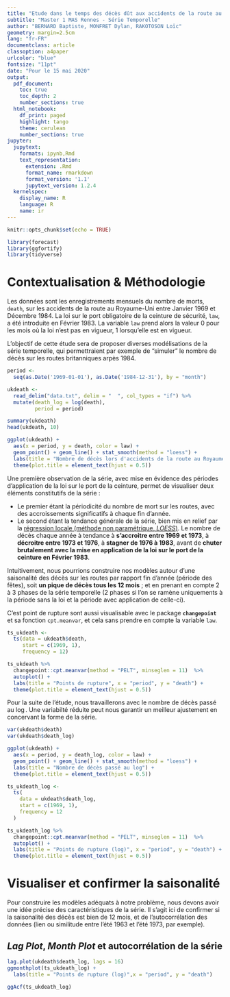 ```yaml
---
title: "Etude dans le temps des décès dût aux accidents de la route au Royaume-Uni"
subtitle: "Master 1 MAS Rennes - Série Temporelle"
author: "BERNARD Baptiste, MONFRET Dylan, RAKOTOSON Loïc"
geometry: margin=2.5cm
lang: "fr-FR"
documentclass: article
classoption: a4paper
urlcolor: "blue"
fontsize: "11pt"
date: "Pour le 15 mai 2020"
output:
  pdf_document:
    toc: true
    toc_depth: 2
    number_sections: true
  html_notebook:
    df_print: paged
    highlight: tango
    theme: cerulean
    number_sections: true
jupyter:
  jupytext:
    formats: ipynb,Rmd
    text_representation:
      extension: .Rmd
      format_name: rmarkdown
      format_version: '1.1'
      jupytext_version: 1.2.4
  kernelspec:
    display_name: R
    language: R
    name: ir
---
```


\pagenumbering{gobble}
\newpage
\pagenumbering{arabic} 

```r
knitr::opts_chunk$set(echo = TRUE)
```

```r
library(forecast)
library(ggfortify)
library(tidyverse)
```

# Contextualisation & Méthodologie

Les données sont les enregistrements mensuels du nombre de morts, `death`, sur les accidents de la route au Royaume-Uni entre Janvier 1969 et Décembre 1984. La loi sur le port obligatoire de la ceinture de sécurité, `law`, a été introduite en Février 1983. La variable `law` prend alors la valeur 0 pour les mois où la loi n'est pas en vigueur, 1 lorsqu'elle est en vigueur.

L'objectif de cette étude sera de proposer diverses modélisations de la série temporelle, qui permettraient par exemple de "simuler" le nombre de décès sur les routes britanniques arpès 1984.

```r
period <-
  seq(as.Date('1969-01-01'), as.Date('1984-12-31'), by = "month")

ukdeath <- 
  read_delim("data.txt", delim = "  ", col_types = "if") %>%
  mutate(death_log = log(death),
         period = period)
```

```r
summary(ukdeath)
head(ukdeath, 10)
```

```r
ggplot(ukdeath) +
  aes(x = period, y = death, color = law) +
  geom_point() + geom_line() + stat_smooth(method = "loess") +
  labs(title = "Nombre de décès lors d'accidents de la route au Royaume-Uni") +
  theme(plot.title = element_text(hjust = 0.5))
```

Une première observation de la série, avec mise en évidence des périodes d'application de la loi sur le port de la ceinture, permet de visualiser deux éléments constitutifs de la série :

* Le premier étant la périodicité du nombre de mort sur les routes, avec des accroissements significatifs à chaque fin d'année.
* Le second étant la tendance générale de la série, bien mis en relief par la [régression locale (méthode non paramétrique, *LOESS*)](https://fr.wikipedia.org/wiki/R%C3%A9gression_locale). Le nombre de décès chaque année à tendance à __s'accroitre entre 1969 et 1973__, à __décroitre entre 1973 et 1976__, à __stagner de 1976 à 1983__, avant de __chuter brutalement avec la mise en application de la loi sur le port de la ceinture en Février 1983__.

Intuitivement, nous pourrions construire nos modèles autour d'une saisonalité des décès sur les routes par rapport fin d'année (période des fêtes), soit __un pique de décès tous les 12 mois__ ; et  en prenant en compte 2 à 3 phases de la série temporelle (2 phases si l'on se ramène uniquements à la période sans la loi et la période avec application de celle-ci).

C'est point de rupture sont aussi visualisable avec le package **`changepoint`** et sa fonction `cpt.meanvar`, et cela sans prendre en compte la variable `law`.

```r
ts_ukdeath <-
  ts(data = ukdeath$death,
     start = c(1969, 1),
     frequency = 12)

ts_ukdeath %>%
  changepoint::cpt.meanvar(method = "PELT", minseglen = 11)  %>%
  autoplot() +
  labs(title = "Points de rupture", x = "period", y = "death") +
  theme(plot.title = element_text(hjust = 0.5))
```

Pour la suite de l'étude, nous travaillerons avec le nombre de décès passé au $\log$. Une variabilté réduite peut nous garantir un meilleur ajustement en concervant la forme de la série.

```r
var(ukdeath$death)
var(ukdeath$death_log)
```


```r
ggplot(ukdeath) +
  aes(x = period, y = death_log, color = law) +
  geom_point() + geom_line() + stat_smooth(method = "loess") +
  labs(title = "Nombre de décès passé au log") +
  theme(plot.title = element_text(hjust = 0.5))

ts_ukdeath_log <-
  ts(
    data = ukdeath$death_log,
    start = c(1969, 1),
    frequency = 12
  )

ts_ukdeath_log %>%
  changepoint::cpt.meanvar(method = "PELT", minseglen = 11)  %>%
  autoplot() +
  labs(title = "Points de rupture (log)", x = "period", y = "death") +
  theme(plot.title = element_text(hjust = 0.5))
```

# Visualiser et confirmer la saisonalité

Pour construire les modèles adéquats à notre problème, nous devons avoir une idée précise des caractéristiques de la série. Il s'agit ici de confirmer si la saisonalité des décès est bien de 12 mois, et de l'autocorrélation des données (lien ou similitude entre l'été 1963 et l'été 1973, par exemple).

## *Lag Plot*, *Month Plot* et autocorrélation de la série



```r
lag.plot(ukdeath$death_log, lags = 16)
ggmonthplot(ts_ukdeath_log) +
  labs(title = "Points de rupture (log)",x = "period", y = "death")

ggAcf(ts_ukdeath_log)
```


## 